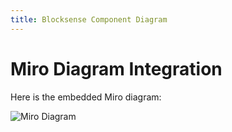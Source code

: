 ```yaml
---
title: Blocksense Component Diagram
---
```


# Miro Diagram Integration

Here is the embedded Miro diagram:

![Miro Diagram](/images/blocksense-diagram-large.png)
